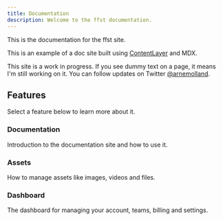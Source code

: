 ```yaml
---
title: Documentation
description: Welcome to the ffst documentation.
---
```


This is the documentation for the ffst site.

This is an example of a doc site built using [ContentLayer](/docs/documentation/contentlayer) and MDX.

<Callout>

This site is a work in progress. If you see dummy text on a page, it means I'm still working on it. You can follow updates on Twitter [@arnemolland](https://twitter.com/arnemolland).

</Callout>

## Features

Select a feature below to learn more about it.

<div className="grid sm:grid-cols-2 gap-4 mt-6">

<Card href="/docs/documentation">

### Documentation

Introduction to the documentation site and how to use it.

</Card>

<Card href="/docs/marketing" disabled>

### Assets

How to manage assets like images, videos and files.

</Card>

<Card href="/docs/app" disabled>

### Dashboard

The dashboard for managing your account, teams, billing and settings.

</Card>

</div>
